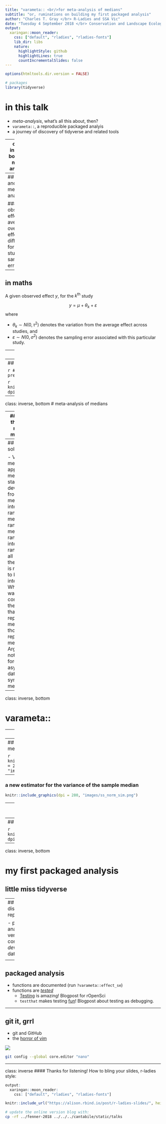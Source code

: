 ```yaml
---
title: "varameta:: <br/>for meta-analysis of medians"
subtitle: "or, ruminations on building my first packaged analysis"
author: "Charles T. Gray </br> R-Ladies and SSA Vic"
date: "Tuesday 4 September 2018 </br> Conservation and Landscape Ecology </br> Fenner School of Environment and Society"
output:
  xaringan::moon_reader:
    css: ["default", "rladies", "rladies-fonts"]
    lib_dir: libs
    nature:
      highlightStyle: github
      highlightLines: true
      countIncrementalSlides: false
---
```


```r
options(htmltools.dir.version = FALSE)

# packages
library(tidyverse)

```

# in this talk

- *meta-analysis*, what's all this about, then?
- `varameta::`, a reproducible packaged analyis
- a journey of discovery of tidyverse and related tools

---
class: inverse, bottom
# meta-analysis

---
## quick and dirty meta-analysis

#### observed effect = average overall effect + difference for *this* study + sampling error 

--

## in maths

A given observed effect $y$, for the $k^{\text{th}}$ study 

$$
y = \mu + \theta_k + \varepsilon
$$
where 

- $\theta_k \sim N(0, \tau^2)$ denotes the variation from the average effect across studies, and 
- $\varepsilon \sim N(0, \sigma^2)$ denotes the sampling error associated with this particular study.

---
## quick and dirty meta-analysis

A typical dataset.

```r
varameta::pinheiro_data %>% 
  filter(centre == "mean") %>% 
  select(-centre, -spread, -s_t, -s_c) %>% 
  rename(mean_t = m_t, 
         mean_c = m_c,
         sd_t = s_t_d,
         sd_c = s_c_d 
         ) %>% 
  knitr::kable(format = "html")

```

---
## meta-analysis of means

```r
# meta-analysis of D-dimer levels in preeclampsia 
?varameta::pinheiro_data
```


```r
knitr::include_graphics("images/pin_ma_means.png", dpi = 300)
```

---
class: inverse, bottom
# meta-analysis of medians

---
## what if the study reports medians?

```r
varameta::pinheiro_data %>% # example pre-eclampsia dataset  
  select(-s_c_d, -s_t_d) %>% # drop duplicated numeric spread values
  rename( # rename columns to be human interpretable
    centre_t = m_t, centre_c = m_c, spread_t = s_t, spread_c = s_c
  ) %>% 
  knitr::kable(format = "html") # output table for xaringan slides 
```

---
## existing solutions

- Various methods approximate mean and standard deviation from
    - median and interquartile range 
    - median and range 
    - median, range, and interquartile range.
    - in all methods, the spread is required to be an interval 
- What if we wanted to compare the studies that reported means to those that reported medians?
- Arguably not ideal to force asymmetric data into symmetric measures

---
class: inverse, bottom

# varameta::


---
## proof by simulation

### What is a coverage probability simulation?

#### one simulation
- take a random sample from a distribution of interest
- calculate true value of effect 
- calculate point estimate, confidence interval, and bias for effect 
- ask, is the true value in the confidence interval? 

#### repeat many times

#### how many confidence intervals contain the true effect?

If in 870 out of 1000 simulations, the confidence interval contains the true effect, then the estimator has  0.87 *coverage probability*.


---
## comparison of existing methods

```r
knitr::include_graphics(dpi = 280, "images/ss_om_sim.png")
```

---
### a new estimator for the variance of the sample median

```r
knitr::include_graphics(dpi = 280, "images/ss_norm_sim.png")
```

---
### a new estimator for the variance of the sample median

```r
knitr::include_graphics(dpi = 280, "images/ma_sim.png")
```

---
## meta-analysis of medians

```r
knitr::include_graphics("images/pin_ma_all.png", dpi = 300)
```



---
class: inverse, bottom

# my first packaged analysis

## little miss tidyverse

---
## discovering reproducibility

- packaged analysis
- version control
- the *devops* of data science

<center>
<img src="http://p.migdal.pl/imgs/2016-03-15-dark-side-of-science-meme.jpg" style="width:80%">
</cente>r


---

## packaged analysis

- functions are documented (run `?varameta::effect_se`)
- functions are [*tested*](https://ropensci.org/blog/2018/03/13/ode-to-testing/)
    - [Testing](https://ropensci.org/blog/2018/03/13/ode-to-testing/) is amazing! Blogpost for rOpenSci
    - `testthat` makes testing [fun](http://cantabile.rbind.io/2018/07/01/testing-as-debugging/)! Blogpost about testing as debugging.

---

## git it, grrl

- git and GitHub
- the [horror of vim](https://stackoverflow.blog/2017/05/23/stack-overflow-helping-one-million-developers-exit-vim/)

![](https://stackoverflow.blog/wp-content/uploads/2017/05/meme.jpeg)

```bash
git config --global core.editor "nano"
```


---
class: inverse
#### Thanks for listening! How to bling your slides, r-ladies style: 

```r
output:
  xaringan::moon_reader:
    css: ["default", "rladies", "rladies-fonts"]
```

```r
knitr::include_url("https://alison.rbind.io/post/r-ladies-slides/", height = 375)
```

```bash
# update the online version blog with:
cp -rf ../fenner-2018 ../../../cantabile/static/talks

```
